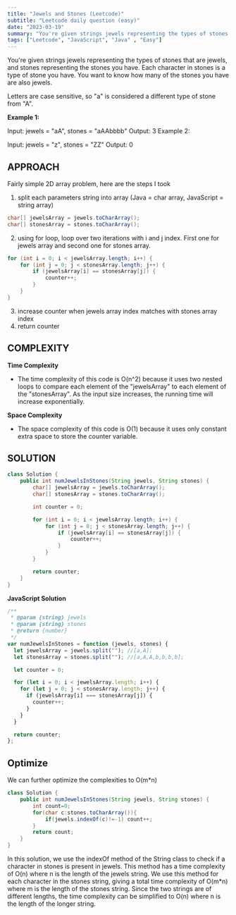 ```yaml
---
title: "Jewels and Stones (Leetcode)"
subtitle: "Leetcode daily question (easy)"
date: "2023-03-19"
summary: "You're given strings jewels representing the types of stones that are jewels, and stones representing the stones you have. Each character in stones is a type of stone you have. You want to know how many of the stones you have are also jewels."
tags: ["Leetcode", "JavaScript", "Java" , "Easy"]
---
```


You're given strings jewels representing the types of stones that are jewels, and stones representing the stones you have. Each character in stones is a type of stone you have. You want to know how many of the stones you have are also jewels.

Letters are case sensitive, so "a" is considered a different type of stone from "A".

**Example 1:**

Input: jewels = "aA", stones = "aAAbbbb"
Output: 3
Example 2:

Input: jewels = "z", stones = "ZZ"
Output: 0

## APPROACH

Fairly simple 2D array problem, here are the steps I took

1. split each parameters string into array (Java = char array, JavaScript = string array)

```java
char[] jewelsArray = jewels.toCharArray();
char[] stonesArray = stones.toCharArray();
```

2. using for loop, loop over two iterations with i and j index. First one for jewels array and second one for stones array.

```java
for (int i = 0; i < jewelsArray.length; i++) {
    for (int j = 0; j < stonesArray.length; j++) {
        if (jewelsArray[i] == stonesArray[j]) {
            counter++;
        }
    }
}
```

3. increase counter when jewels array index matches with stones array index
4. return counter

## COMPLEXITY

**Time Complexity**
* The time complexity of this code is O(n^2) because it uses two nested loops to compare each element of the "jewelsArray" to each element of the "stonesArray". As the input size increases, the running time will increase exponentially.

**Space Complexity**
* The space complexity of this code is O(1) because it uses only constant extra space to store the counter variable.

## SOLUTION

```java
class Solution {
    public int numJewelsInStones(String jewels, String stones) {
        char[] jewelsArray = jewels.toCharArray();
        char[] stonesArray = stones.toCharArray();

        int counter = 0;

        for (int i = 0; i < jewelsArray.length; i++) {
            for (int j = 0; j < stonesArray.length; j++) {
                if (jewelsArray[i] == stonesArray[j]) {
                    counter++;
                }
            }
        }

        return counter;
    }
}
```

**JavaScript Solution**

```js
/**
 * @param {string} jewels
 * @param {string} stones
 * @return {number}
 */
var numJewelsInStones = function (jewels, stones) {
  let jewelsArray = jewels.split(""); //[a,A];
  let stonesArray = stones.split(""); //[a,A,A,b,b,b,b];

  let counter = 0;

  for (let i = 0; i < jewelsArray.length; i++) {
    for (let j = 0; j < stonesArray.length; j++) {
      if (jewelsArray[i] === stonesArray[j]) {
        counter++;
      }
    }
  }

  return counter;
};
```
## Optimize

We can further optimize the complexities to O(m*n)

```java
class Solution {
    public int numJewelsInStones(String jewels, String stones) {
        int count=0;
        for(char c:stones.toCharArray()){
            if(jewels.indexOf(c)!=-1) count++;
        }
        return count;
    }
}
```

In this solution, we use the indexOf method of the String class to check if a character in stones is present in jewels. This method has a time complexity of O(n) where n is the length of the jewels string. We use this method for each character in the stones string, giving a total time complexity of O(m*n) where m is the length of the stones string. Since the two strings are of different lengths, the time complexity can be simplified to O(n) where n is the length of the longer string.